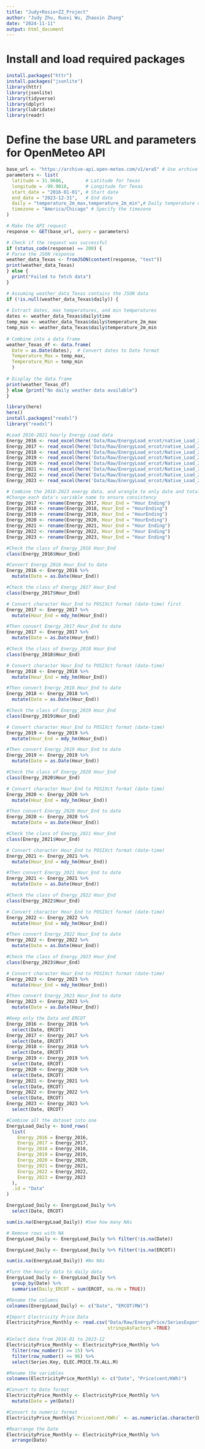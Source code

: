 ```yaml
---
title: "Judy+Rosie+ZZ_Project"
author: "Judy Zhu, Ruoxi Wu, Zhaoxin Zhang"
date: "2024-11-11"
output: html_document
---
```

# Install and load required packages
```r
install.packages("httr")
install.packages("jsonlite")
library(httr)
library(jsonlite)
library(tidyverse)
library(dplyr)
library(lubridate)
library(readr)
```
# Define the base URL and parameters for OpenMeteo API

```r
base_url <- "https://archive-api.open-meteo.com/v1/era5" # Use archive API for historical data
parameters <- list(
  latitude = 31.9686,        # Latitude for Texas
  longitude = -99.9018,      # Longitude for Texas
  start_date = "2016-01-01", # Start date
  end_date = "2023-12-31",   # End date
  daily = "temperature_2m_max,temperature_2m_min",# Daily temperature data
  timezone = "America/Chicago" # Specify the timezone
)
```


```r
# Make the API request
response <- GET(base_url, query = parameters)
```

```r
# Check if the request was successful
if (status_code(response) == 200) {
# Parse the JSON response
weather_data_Texas <- fromJSON(content(response, "text"))
print(weather_data_Texas)
} else {
  print("Failed to fetch data")
}
```

```r

# Assuming weather_data_Texas contains the JSON data
if (!is.null(weather_data_Texas$daily)) {
  
# Extract dates, max temperatures, and min temperatures
dates <- weather_data_Texas$daily$time
temp_max <- weather_data_Texas$daily$temperature_2m_max
temp_min <- weather_data_Texas$daily$temperature_2m_min
  
# Combine into a data frame
weather_Texas_df <- data.frame(
  Date = as.Date(dates),  # Convert dates to Date format
  Temperature_Max = temp_max,
  Temperature_Min = temp_min
  )
  
# Display the data frame
print(weather_Texas_df)
} else {print("No daily weather data available")
}

```
```r
library(here)
here()
install.packages("readxl")
library("readxl")
```


```r
#Load 2016-2021 hourly Energy Load data
Energy_2016 <- read_excel(here('Data/Raw/EnergyLoad_ercot/native_Load_2016.xlsx'))
Energy_2017 <- read_excel(here('Data/Raw/EnergyLoad_ercot/native_Load_2017.xlsx'))
Energy_2018 <- read_excel(here('Data/Raw/EnergyLoad_ercot/Native_Load_2018.xlsx'))
Energy_2019 <- read_excel(here('Data/Raw/EnergyLoad_ercot/Native_Load_2019.xlsx'))
Energy_2020 <- read_excel(here('Data/Raw/EnergyLoad_ercot/Native_Load_2020.xlsx'))
Energy_2021 <- read_excel(here('Data/Raw/EnergyLoad_ercot/Native_Load_2021.xlsx'))
Energy_2022 <- read_excel(here('Data/Raw/EnergyLoad_ercot/Native_Load_2022.xlsx'))
Energy_2023 <- read_excel(here('Data/Raw/EnergyLoad_ercot/Native_Load_2023.xlsx'))
```


```r
# Combine the 2016-2023 energy data, and wrangle to only date and total energy load "ERCOT"
#Change each data's variable name to ensure consistency
Energy_2017 <- rename(Energy_2017, Hour_End = "Hour Ending")
Energy_2018 <- rename(Energy_2018, Hour_End = "HourEnding")
Energy_2019 <- rename(Energy_2019, Hour_End = "HourEnding")
Energy_2020 <- rename(Energy_2020, Hour_End = "HourEnding")
Energy_2021 <- rename(Energy_2021, Hour_End = "Hour Ending")
Energy_2022 <- rename(Energy_2022, Hour_End = "Hour Ending")
Energy_2023 <- rename(Energy_2023, Hour_End = "Hour Ending")

#Check the class of Energy_2016 Hour_End
class(Energy_2016$Hour_End)

#Convert Energy_2016 Hour_End to date 
Energy_2016 <- Energy_2016 %>%
  mutate(Date = as.Date(Hour_End))

#Check the class of Energy_2017 Hour_End
class(Energy_2017$Hour_End)

# Convert character Hour_End to POSIXct format (date-time) first
Energy_2017 <- Energy_2017 %>%
  mutate(Hour_End = mdy_hm(Hour_End)) 

#Then convert Energy_2017 Hour_End to date 
Energy_2017 <- Energy_2017 %>%
  mutate(Date = as.Date(Hour_End))

#Check the class of Energy_2018 Hour_End
class(Energy_2018$Hour_End)

# Convert character Hour_End to POSIXct format (date-time)
Energy_2018 <- Energy_2018 %>%
  mutate(Hour_End = mdy_hm(Hour_End))

#Then convert Energy_2018 Hour_End to date 
Energy_2018 <- Energy_2018 %>%
  mutate(Date = as.Date(Hour_End))

#Check the class of Energy_2019 Hour_End
class(Energy_2019$Hour_End)

# Convert character Hour_End to POSIXct format (date-time)
Energy_2019 <- Energy_2019 %>%
  mutate(Hour_End = mdy_hm(Hour_End))

#Then convert Energy_2019 Hour_End to date 
Energy_2019 <- Energy_2019 %>%
  mutate(Date = as.Date(Hour_End))

#Check the class of Energy_2020 Hour_End
class(Energy_2020$Hour_End)

# Convert character Hour_End to POSIXct format (date-time)
Energy_2020 <- Energy_2020 %>%
  mutate(Hour_End = mdy_hm(Hour_End))

#Then convert Energy_2020 Hour_End to date 
Energy_2020 <- Energy_2020 %>%
  mutate(Date = as.Date(Hour_End))

#Check the class of Energy_2021 Hour_End
class(Energy_2021$Hour_End)

# Convert character Hour_End to POSIXct format (date-time)
Energy_2021 <- Energy_2021 %>%
  mutate(Hour_End = mdy_hm(Hour_End))

#Then convert Energy_2021 Hour_End to date 
Energy_2021 <- Energy_2021 %>%
  mutate(Date = as.Date(Hour_End))

#Check the class of Energy_2022 Hour_End
class(Energy_2022$Hour_End)

# Convert character Hour_End to POSIXct format (date-time)
Energy_2022 <- Energy_2022 %>%
  mutate(Hour_End = mdy_hm(Hour_End))

#Then convert Energy_2022 Hour_End to date 
Energy_2022 <- Energy_2022 %>%
  mutate(Date = as.Date(Hour_End))

#Check the class of Energy_2023 Hour_End
class(Energy_2023$Hour_End)

# Convert character Hour_End to POSIXct format (date-time)
Energy_2023 <- Energy_2023 %>%
  mutate(Hour_End = mdy_hm(Hour_End))

#Then convert Energy_2023 Hour_End to date 
Energy_2023 <- Energy_2023 %>%
  mutate(Date = as.Date(Hour_End))

#Keep only the Data and ERCOT
Energy_2016 <- Energy_2016 %>%
  select(Date, ERCOT)
Energy_2017 <- Energy_2017 %>%
  select(Date, ERCOT)
Energy_2018 <- Energy_2018 %>%
  select(Date, ERCOT)
Energy_2019 <- Energy_2019 %>%
  select(Date, ERCOT)
Energy_2020 <- Energy_2020 %>%
  select(Date, ERCOT)
Energy_2021 <- Energy_2021 %>%
  select(Date, ERCOT)
Energy_2022 <- Energy_2022 %>%
  select(Date, ERCOT)
Energy_2023 <- Energy_2023 %>%
  select(Date, ERCOT)

#Combine all the dataset into one
EnergyLoad_Daily <- bind_rows(
  list(
    Energy_2016 = Energy_2016,
    Energy_2017 = Energy_2017,
    Energy_2018 = Energy_2018,
    Energy_2019 = Energy_2019,
    Energy_2020 = Energy_2020,
    Energy_2021 = Energy_2021,
    Energy_2022 = Energy_2022,
    Energy_2023 = Energy_2023
  ),
  .id = "Data"
)

EnergyLoad_Daily <- EnergyLoad_Daily %>%
  select(Date, ERCOT)

sum(is.na(EnergyLoad_Daily)) #See how many NAs 

# Remove rows with NA
EnergyLoad_Daily <- EnergyLoad_Daily %>% filter(!is.na(Date))  

EnergyLoad_Daily <- EnergyLoad_Daily %>% filter(!is.na(ERCOT))

sum(is.na(EnergyLoad_Daily)) #No NAs

#Turn the hourly data to daily data
EnergyLoad_Daily <- EnergyLoad_Daily %>%
  group_by(Date) %>%
  summarise(Daily_ERCOT = sum(ERCOT, na.rm = TRUE))

#Rename the columns
colnames(EnergyLoad_Daily) <- c("Date", "ERCOT(MW)")

```

```r
#Import Electricity Price Data
ElectricityPrice_Monthly <- read.csv("Data/Raw/EnergyPrice/SeriesExport-11-20-2024-10-13-55.csv",
                                     stringsAsFactors =TRUE)

#Select data from 2016-01 to 2023-12
ElectricityPrice_Monthly <- ElectricityPrice_Monthly %>%
  filter(row_number() >= 15) %>%
  filter(row_number() <= 96) %>%
  select(Series.Key, ELEC.PRICE.TX.ALL.M)

#Rename the variables
colnames(ElectricityPrice_Monthly) <- c("Date", "Price(cent/KWh)")

#Convert to Date format
ElectricityPrice_Monthly <- ElectricityPrice_Monthly %>%
  mutate(Date = ym(Date))

#Convert to numeric format
ElectricityPrice_Monthly$`Price(cent/KWh)` <- as.numeric(as.character(ElectricityPrice_Monthly$`Price(cent/KWh)`))

#Rearrange the Date
ElectricityPrice_Monthly <- ElectricityPrice_Monthly %>%
  arrange(Date)
```


